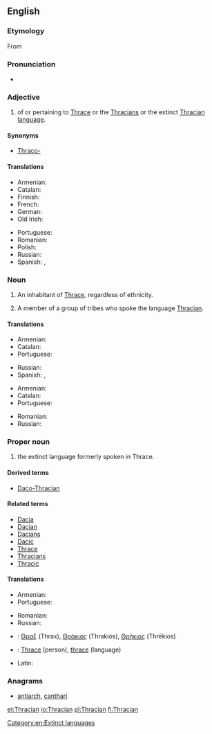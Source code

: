 ==English==
{{wikipedia|Thracians}}

===Etymology===
From {{suffix|Thrace|ian|lang=en}}

===Pronunciation===
* {{a|UK}} {{IPA|/ˈθɹeɪs.iː.ən/|lang=en}}

===Adjective===
{{en-adj|-}}

# of or pertaining to [[W:Thrace|Thrace]] or the [[W:Thracians|Thracians]] or the extinct [[W:Thracian language|Thracian language]].

====Synonyms====
* [[Thraco-]]

====Translations====
{{trans-top|of or pertaining to Thrace, Thracians of the Thracian language}}
* Armenian: {{t|hy|թրակյան}}
* Catalan: {{t|ca|traci|m}}
* Finnish: {{t+|fi|traakialainen}}
* French: {{t+|fr|thrace}}
* German: {{t|de|thrakisch}}
* Old Irish: {{t|sga|Traic}}
{{trans-mid}}
* Portuguese: {{t+|pt|trácio}}
* Romanian: {{t+|ro|trac}}
* Polish: {{t|pl|tracki}}
* Russian: {{t+|ru|фракийский}}
* Spanish: {{t+|es|tracio}}, {{t|es|traciano}}
{{trans-bottom}}

===Noun===
{{en-noun}}

# {{context|countable|lang=en}} An inhabitant of [[Thrace]], regardless of ethnicity.
# {{context|countable|lang=en}} A member of a group of tribes who spoke the language [[#Proper_noun|Thracian]]. {{qualifier|See {{w|Thracians|Wikipedia's article on the Thracians}}.}}

====Translations====
{{trans-top|Inhabitant of Thrace}}
* Armenian: {{t|hy|թրակացի}}
* Catalan: {{t|ca|traci|m}}
* Portuguese: {{t+|pt|trácio|m}}
{{trans-mid}}
* Russian: {{t+|ru|фракиец}}
* Spanish: {{t+|es|tracio|m}}, {{t|es|traciano|m}}
{{trans-bottom}}

{{trans-top|ethnic Thracian}}
* Armenian: {{t|hy|թրակացի}}
* Catalan: {{t|ca|traci|m}}
* Portuguese: {{t+|pt|trácio|m}}
{{trans-mid}}
* Romanian: {{t+|ro|trac|m}}
* Russian: {{t+|ru|фракиец}}
{{trans-bottom}}

===Proper noun===
{{en-proper noun}}

# {{context|uncountable|lang=en}} the extinct language formerly spoken in Thrace.

====Derived terms====
* [[Daco-Thracian]]

====Related terms====
* [[Dacia]]
* [[Dacian]]
* [[Dacians]]
* [[Dacic]]
* [[Thrace]]
* [[Thracians]]
* [[Thracic]]

====Translations====
{{trans-top|language}}
* Armenian: {{t|hy|թրակերեն}}
* Portuguese: {{t+|pt|trácio|m}}
{{trans-mid}}
* Romanian: {{t|ro|limba tracă|f}}
* Russian: {{t+|ru|фракийский}}
{{trans-bottom}}
{{checktrans-top}}
* {{ttbc|grc}}: [[Θραξ]] (Thrax), [[Θράκιος]] (Thrakios), [[Θρήκιος]] (Thrēkios)
* {{ttbc|fr}}: [[Thrace]] (person), [[thrace]] (language)
{{trans-mid}}
* Latin: {{t-check|la|Thracus}}
{{trans-bottom}}

===Anagrams===
* [[antiarch#English|antiarch]], [[canthari#English|canthari]]

[[Category:en:Extinct languages]]

[[et:Thracian]]
[[io:Thracian]]
[[pl:Thracian]]
[[fi:Thracian]]